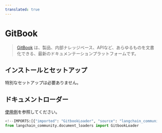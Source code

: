 ```yaml
---
translated: true
---
```


# GitBook

>[GitBook](https://docs.gitbook.com/) は、製品、内部ナレッジベース、APIなど、あらゆるものを文書化できる、最新のドキュメンテーションプラットフォームです。

## インストールとセットアップ

特別なセットアップは必要ありません。

## ドキュメントローダー

[使用例](/docs/integrations/document_loaders/gitbook)を参照してください。

```python
<!--IMPORTS:[{"imported": "GitbookLoader", "source": "langchain_community.document_loaders", "docs": "https://api.python.langchain.com/en/latest/document_loaders/langchain_community.document_loaders.gitbook.GitbookLoader.html", "title": "GitBook"}]-->
from langchain_community.document_loaders import GitbookLoader
```
